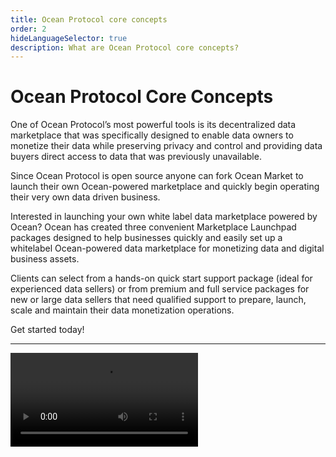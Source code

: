 ```yaml
---
title: Ocean Protocol core concepts
order: 2
hideLanguageSelector: true
description: What are Ocean Protocol core concepts? 
---
```


# Ocean Protocol Core Concepts

One of Ocean Protocol’s most powerful tools is its decentralized data marketplace that was specifically designed to enable data owners to monetize their data while preserving privacy and control and providing data buyers direct access to data that was previously unavailable. 

Since Ocean Protocol is open source anyone can fork Ocean Market to launch their own Ocean-powered marketplace and quickly begin operating their very own data driven business.    

Interested in launching your own white label data marketplace powered by Ocean? 
Ocean has created three convenient Marketplace Launchpad packages designed to help businesses quickly and easily set up a whitelabel Ocean-powered data marketplace for monetizing data and digital business assets. 

Clients can select from a hands-on quick start support package (ideal for experienced data sellers) or from premium and full service packages for new or large data sellers that need qualified support to prepare, launch, scale and maintain their data monetization operations.

Get started today!

---

<Video src="https://www.youtube.com/embed/FEeicvNSyk4" />

---

## What is a Data NFT?

Nam vel scelerisque nibh. Nulla rhoncus, neque vel vulputate dignissim, dolor massa facilisis erat, accumsan sagittis elit lectus sed mauris. Donec sollicitudin est in sapien gravida, et viverra nulla molestie. Fusce tristique turpis nunc, posuere bibendum tellus interdum sed. In justo augue, finibus eu maximus quis, aliquam vel nibh. Nulla molestie neque velit, a egestas magna ultrices at. Etiam vehicula nisl a quam tincidunt elementum. Proin dictum, dolor vel egestas fringilla, risus lorem semper neque, non semper neque turpis vel purus. Suspendisse justo tortor, imperdiet ac placerat rutrum, pharetra nec dui. Proin malesuada auctor orci ut lobortis. Orci varius natoque.

Integer feugiat feugiat ultricies. Ut arcu diam, porttitor vitae molestie porttitor, pharetra vitae odio. Fusce ac tincidunt orci, at cursus ex. Etiam volutpat ligula sit amet velit commodo interdum. Aenean varius diam quis tincidunt euismod. Praesent dignissim varius semper. Mauris pharetra ut metus eu malesuada. Fusce ornare massa sed massa faucibus, vel pulvinar risus aliquam. Fusce maximus nibh neque, a sollicitudin neque viverra et. Aenean at tristique dui. Etiam laoreet ultricies risus ac rutrum. Nam tincidunt tempus tellus, at ullamcorper enim convallis vitae. Curabitur id lorem tincidunt, ultricies turpis ut, ornare urna. Suspendisse eget volutpat augue. Donec maximus aliquam mauris.

Donec ac ex tempor, lacinia sem id, pulvinar velit. Vivamus quis dui leo. Curabitur eu maximus dolor, id consequat ligula. Duis varius sapien in urna ullamcorper, id luctus turpis egestas. Interdum et malesuada fames ac ante ipsum primis in faucibus. Nullam.


## What is a datatoken?

Morbi non nisl gravida, dignissim eros quis, dapibus dui. Donec at efficitur lectus, nec cursus ipsum. Duis consequat posuere odio, a rhoncus leo ornare tempus. Curabitur eget auctor metus. In accumsan est nec lacinia eleifend. Suspendisse auctor dignissim lacus, congue congue magna semper quis. Nunc tempor, magna vel convallis congue, quam turpis maximus orci, quis bibendum velit nibh vel turpis. Proin convallis ultrices mauris a malesuada. Aliquam erat volutpat. In vestibulum varius hendrerit. Nunc vel nisl nibh.

Sed eget ipsum aliquam, vehicula erat vel, ultricies nisi. Pellentesque lacinia, erat quis hendrerit convallis, nisi ante pellentesque quam, in condimentum lectus tellus.

## What is a DID and a DDO?

Phasellus eget mauris et felis venenatis fringilla vel ultrices nunc. Interdum et malesuada fames ac ante ipsum primis in faucibus. Praesent dapibus tincidunt egestas. Vestibulum mattis tellus mi, ut vestibulum metus eleifend volutpat. Pellentesque porta nec turpis ac vehicula. Vestibulum eget luctus augue. Mauris faucibus iaculis convallis. Integer consequat vel nisi vel aliquam. Sed finibus lorem at gravida venenatis.


## What are the different components of the Ocean architecture?  

Nam vel scelerisque nibh. Nulla rhoncus, neque vel vulputate dignissim, dolor massa facilisis erat, accumsan sagittis elit lectus sed mauris. Donec sollicitudin est in sapien gravida, et viverra nulla molestie. Fusce tristique turpis nunc, posuere bibendum tellus interdum sed. In justo augue, finibus eu maximus quis, aliquam vel nibh. Nulla molestie neque velit, a egestas magna ultrices at. Etiam vehicula nisl a quam tincidunt elementum. Proin dictum, dolor vel egestas fringilla, risus lorem semper neque, non semper neque turpis vel purus. Suspendisse justo tortor, imperdiet ac placerat rutrum, pharetra nec dui. Proin malesuada auctor orci ut lobortis. Orci varius natoque.

Integer feugiat feugiat ultricies. Ut arcu diam, porttitor vitae molestie porttitor, pharetra vitae odio. Fusce ac tincidunt orci, at cursus ex. Etiam volutpat ligula sit amet velit commodo interdum. Aenean varius diam quis tincidunt euismod. Praesent dignissim varius semper. Mauris pharetra ut metus eu malesuada. Fusce ornare massa sed massa faucibus, vel pulvinar risus aliquam. Fusce maximus nibh neque, a sollicitudin neque viverra et. Aenean at tristique dui. Etiam laoreet ultricies risus ac rutrum. Nam tincidunt tempus tellus, at ullamcorper enim convallis vitae. Curabitur id lorem tincidunt, ultricies turpis ut, ornare urna. Suspendisse eget volutpat augue. Donec maximus aliquam mauris.

Donec ac ex tempor, lacinia sem id, pulvinar velit. Vivamus quis dui leo. Curabitur eu maximus dolor, id consequat ligula. Duis varius sapien in urna ullamcorper, id luctus turpis egestas. Interdum et malesuada fames ac ante ipsum primis in faucibus. Nullam.


## What networks does Ocean Protocol run on? 

Fusce diam purus, faucibus in enim nec, finibus porta turpis. Ut nec cursus mauris. Aenean non orci eu massa hendrerit semper ut nec tellus. Cras non est turpis. Sed consectetur enim.


